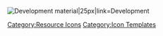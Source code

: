 [[File:Item Icon Development Material.png|Development material|25px|link=Development]]<noinclude>[[Category:Resource Icons]] [[Category:Icon Templates]]</noinclude>